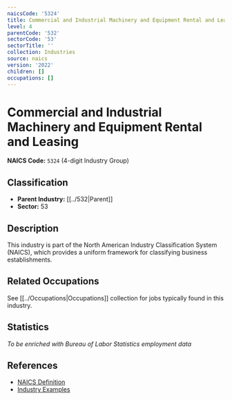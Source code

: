 ```yaml
---
naicsCode: '5324'
title: Commercial and Industrial Machinery and Equipment Rental and Leasing
level: 4
parentCode: '532'
sectorCode: '53'
sectorTitle: ''
collection: Industries
source: naics
version: '2022'
children: []
occupations: []
---
```

# Commercial and Industrial Machinery and Equipment Rental and Leasing

**NAICS Code:** `5324` (4-digit Industry Group)

## Classification

- **Parent Industry:** [[../532|Parent]]
- **Sector:** 53

## Description

This industry is part of the North American Industry Classification System (NAICS), which provides a uniform framework for classifying business establishments.

## Related Occupations

See [[../Occupations|Occupations]] collection for jobs typically found in this industry.

## Statistics

*To be enriched with Bureau of Labor Statistics employment data*

## References

- [NAICS Definition](https://www.census.gov/naics/)
- [Industry Examples](https://www.census.gov/naics/2022NAICS/)
